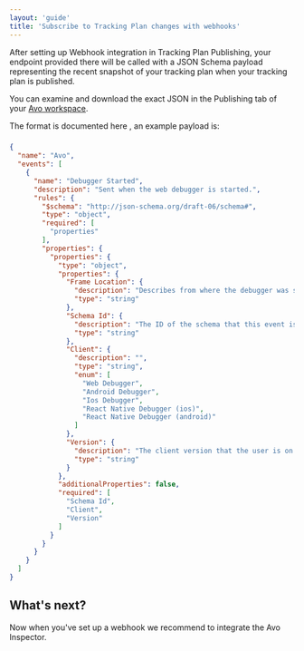```yaml
---
layout: 'guide'
title: 'Subscribe to Tracking Plan changes with webhooks'
---
```



After setting up Webhook integration in <Link passHref href="/workspace/tracking-plan/publishing"><a>Tracking Plan Publishing</a></Link>, your endpoint provided there will be called with a JSON
Schema payload representing the recent snapshot of your tracking plan when your tracking plan is published.

You can examine and download the exact JSON in the Publishing tab of your [Avo workspace](https://www.avo.app/schemas/).

<Link passHref href="/workspace/tracking-plan/publishing#tracking-plan-model">
  <a>The format is documented here</a>
</Link>
, an example payload is:

###

```JSON
{
  "name": "Avo",
  "events": [
    {
      "name": "Debugger Started",
      "description": "Sent when the web debugger is started.",
      "rules": {
        "$schema": "http://json-schema.org/draft-06/schema#",
        "type": "object",
        "required": [
          "properties"
        ],
        "properties": {
          "properties": {
            "type": "object",
            "properties": {
              "Frame Location": {
                "description": "Describes from where the debugger was started.",
                "type": "string"
              },
              "Schema Id": {
                "description": "The ID of the schema that this event is related to.",
                "type": "string"
              },
              "Client": {
                "description": "",
                "type": "string",
                "enum": [
                  "Web Debugger",
                  "Android Debugger",
                  "Ios Debugger",
                  "React Native Debugger (ios)",
                  "React Native Debugger (android)"
                ]
              },
              "Version": {
                "description": "The client version that the user is on. This is the same version for web and desktop.",
                "type": "string"
              }
            },
            "additionalProperties": false,
            "required": [
              "Schema Id",
              "Client",
              "Version"
            ]
          }
        }
      }
    }
  ]
}
```

## What's next?

Now when you've set up a webhook we recommend to <Link passHref href="/implementation/devs-101#avo-inspector-sdk"><a>integrate the Avo Inspector</a></Link>. 
